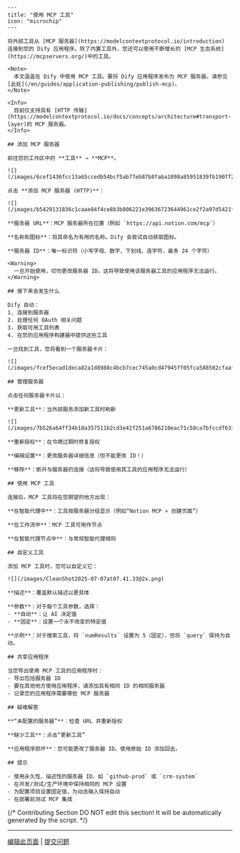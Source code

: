 ```mdx
---
title: "使用 MCP 工具"
icon: "microchip"
---

将外部工具从 [MCP 服务器](https://modelcontextprotocol.io/introduction) 连接到您的 Dify 应用程序。除了内置工具外，您还可以使用不断增长的 [MCP 生态系统](https://mcpservers.org/)中的工具。

<Note>
  本文涵盖在 Dify 中使用 MCP 工具。要将 Dify 应用程序发布为 MCP 服务器，请参见[此处](/en/guides/application-publishing/publish-mcp)。
</Note>

<Info>
  目前仅支持具有 [HTTP 传输](https://modelcontextprotocol.io/docs/concepts/architecture#transport-layer)的 MCP 服务器。
</Info>

## 添加 MCP 服务器

前往您的工作区中的 **工具** → **MCP**。

![](/images/6cef1436fcc13a65ccedb54bcf5ab77eb87b8faba1098a85951839fb1907f2d2.png)

点击 **添加 MCP 服务器 (HTTP)**：

![](/images/b5429131836c1caae84f4ce8b3b806221e39636723644961ce2f2a97d5421f16.png)

**服务器 URL**：MCP 服务器所在位置（例如 `https://api.notion.com/mcp`）

**名称和图标**：将其命名为有用的名称。Dify 会尝试自动获取图标。

**服务器 ID**：唯一标识符（小写字母、数字、下划线、连字符，最多 24 个字符）

<Warning>
  一旦开始使用，切勿更改服务器 ID。这将导致使用该服务器工具的应用程序无法运行。
</Warning>

## 接下来会发生什么

Dify 自动：
1. 连接到服务器
2. 处理任何 OAuth 相关问题
3. 获取可用工具列表
4. 在您的应用程序构建器中提供这些工具

一旦找到工具，您将看到一个服务器卡片：

![](/images/fcef5ecad1deca82a1d8988c4bcb7cec745a0cd47945ff05fca588502cfaafbc.png)

## 管理服务器

点击任何服务器卡片以：

**更新工具**：当外部服务添加新工具时刷新

![](/images/7b526a64ff34b10a357511b2cd3e42f251a6786210eac71c58ca7bfccdf63f0c.png)

**重新授权**：在令牌过期时修复授权

**编辑设置**：更改服务器详细信息（但不能更改 ID！）

**移除**：断开与服务器的连接（这将导致使用其工具的应用程序无法运行）

## 使用 MCP 工具

连接后，MCP 工具将在您期望的地方出现：

**在智能代理中**：工具按服务器分组显示（例如“Notion MCP » 创建页面”）

**在工作流中**：MCP 工具可用作节点

**在智能代理节点中**：与常规智能代理相同

## 自定义工具

添加 MCP 工具时，您可以自定义它：

![](/images/CleanShot2025-07-07at07.41.33@2x.png)

**描述**：覆盖默认描述以更具体

**参数**：对于每个工具参数，选择：
- **自动**：让 AI 决定值
- **固定**：设置一个永不改变的特定值

**示例**：对于搜索工具，将 `numResults` 设置为 5（固定），但将 `query` 保持为自动。

## 共享应用程序

当您导出使用 MCP 工具的应用程序时：
- 导出包括服务器 ID
- 要在其他地方使用应用程序，请添加具有相同 ID 的相同服务器
- 记录您的应用程序需要哪些 MCP 服务器

## 疑难解答

**“未配置的服务器”**：检查 URL 并重新授权

**缺少工具**：点击“更新工具”

**应用程序损坏**：您可能更改了服务器 ID。使用原始 ID 添加回去。

## 提示

- 使用永久性、描述性的服务器 ID，如 `github-prod` 或 `crm-system`
- 在开发/测试/生产环境中保持相同的 MCP 设置
- 为配置项目设置固定值，为动态输入保持自动
- 在部署前测试 MCP 集成
```

{/*
Contributing Section
DO NOT edit this section!
It will be automatically generated by the script.
*/}

---

[编辑此页面](https://github.com/langgenius/dify-docs/edit/main/zh-hans/documzh-hanstation/pages/build/mcp.mdx) | [提交问题](https://github.com/langgenius/dify-docs/issues/new?template=docs.yml)

